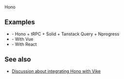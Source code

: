 
<CommunityNote url="https://hono.dev" />

<UseScaffolder>Hono</UseScaffolder>

## Examples

 - <Example timestamp="2024.04" repo="Blankeos/hono-trpc" /> - Hono + tRPC + Solid + Tanstack Query + Nprogress
 - <Example timestamp="2024.04" repo="ultimateshadsform/vike-vue-3-ssr" /> - With Vue
 - <Example timestamp="2024.03" repo="phonzammi/vike-hono-example" /> - With React

## See also

- [Discussion about integrating Hono with Vike](https://github.com/vikejs/vike/discussions/1391)
